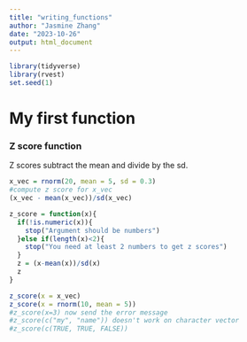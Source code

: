```yaml
---
title: "writing_functions"
author: "Jasmine Zhang"
date: "2023-10-26"
output: html_document
---
```


```r
library(tidyverse)
library(rvest)
set.seed(1)
```

# My first function

### Z score function
Z scores subtract the mean and divide by the sd.

```r
x_vec = rnorm(20, mean = 5, sd = 0.3)
#compute z score for x_vec
(x_vec - mean(x_vec))/sd(x_vec)
```

```r
z_score = function(x){
  if(!is.numeric(x)){
    stop("Argument should be numbers")
  }else if(length(x)<2){
    stop("You need at least 2 numbers to get z scores")
  }
  z = (x-mean(x))/sd(x)
  z
}
```

```r
z_score(x = x_vec)
z_score(x = rnorm(10, mean = 5))
#z_score(x=3) now send the error message
#z_score(c("my", "name")) doesn't work on character vector
#z_score(c(TRUE, TRUE, FALSE))
```

